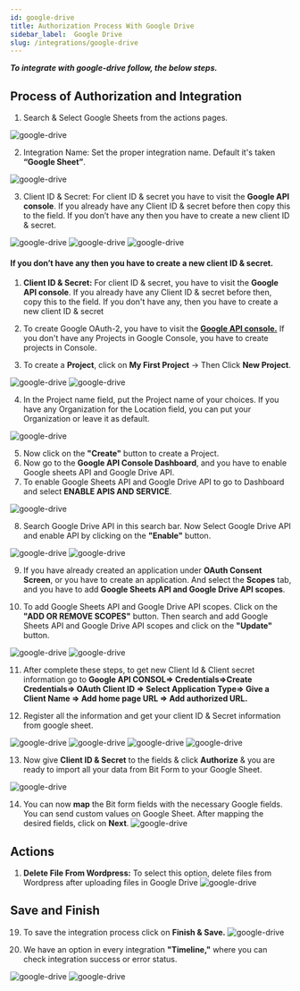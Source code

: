 ```yaml
---
id: google-drive
title: Authorization Process With Google Drive
sidebar_label:  Google Drive
slug: /integrations/google-drive
---
```



***To integrate with google-drive follow, the below steps.***


## Process of Authorization and Integration
1.	Search & Select Google Sheets from the actions pages.
 <Image src="actions/google-drive/_select-google-drive" alt="google-drive" w="1020" h="350" />
 
2.	Integration Name: Set the proper integration name. Default it's taken **“Google Sheet”**.
 <Image src="actions/google-drive/_integration-name" alt="google-drive" w="1020" h="350" />

3.	Client ID & Secret: For client ID & secret you have to visit the **Google API console**. If you already have any Client ID & secret before then copy this to the field. If you don’t have any then you have to create a new client ID & secret.
 <Image src="actions/google-drive/_google-console" alt="google-drive" w="1020" h="350" />
 <Image src="actions/google-drive/_credentials" alt="google-drive" w="1020" h="350" />
 <Image src="actions/google-drive/_clientid-and-secret" alt="google-drive" w="1020" h="350" />


#### If you don’t have any then you have to create a new client ID & secret.
1.	**Client ID & Secret:** For client ID & secret, you have to visit the **Google API console**. If you already have any Client ID & secret before then, copy this to the field. If you don't have any, then you have to create a new client ID & secret

2.	To create Google OAuth-2, you have to visit the [**Google API console.**](https://console.cloud.google.com/apis/credentials) If you don't have any Projects in Google Console, you have to create projects in Console.

3.	To create a **Project**, click on **My First Project** -> Then Click **New Project**.
 <Image src="actions/google-drive/_create-projects" alt="google-drive" w="1020" h="350" />
 <Image src="actions/google-drive/_new-projects" alt="google-drive" w="1020" h="350" />

 
4.	In the Project name field, put the Project name of your choices. If you have any Organization for the Location field, you can put your Organization or leave it as default.
 <Image src="actions/google-drive/_projects-name" alt="google-drive" w="1020" h="300" />

5.	Now click on the **"Create"** button to create a Project.
6.	Now go to the **Google API Console Dashboard**, and you have to enable Google sheets API and Google Drive API.
7.	To enable Google Sheets API and Google Drive API to go to Dashboard and select **ENABLE APIS AND SERVICE**.
 <Image src="actions/google-drive/_enable-api" alt="google-drive" w="1020" h="300" />

8. Search Google Drive API in this search bar. Now Select Google Drive API and enable API by clicking on the **"Enable"** button.
 <Image src="actions/google-drive/_google-drive-api" alt="google-drive" w="1020" h="300" />
 <Image src="actions/google-drive/_enable-google-drive-api" alt="google-drive" w="1020" h="300" />

9.	If you have already created an application under **OAuth Consent Screen**, or you have to create an application. And select the **Scopes** tab, and you have to add **Google Sheets API and Google Drive API scopes**.
 
10.	To add Google Sheets API and Google Drive API scopes. Click on the **"ADD OR REMOVE SCOPES"** button. Then search and add Google Sheets API and Google Drive API scopes and click on the **"Update"** button.
 <Image src="actions/google-drive/_add-scopes" alt="google-drive" w="1020" h="300" />
 <Image src="actions/google-drive/_search-and-add-scopes" alt="google-drive" w="1020" h="300" />

11. After complete these steps, to get new Client Id & Client secret information go to **Google API CONSOL=> Credentials=>Create Credentials=> OAuth Client ID => Select Application Type=> Give a Client Name => Add home page URL => Add authorized URL.**

12. Register all the information and get your client ID & Secret information from google sheet.

 <Image src="actions/google-drive/_create-credentials" alt="google-drive" w="1020" h="300" />
 <Image src="actions/google-drive/_web-application" alt="google-drive" w="1020" h="300" />
 <Image src="actions/google-drive/_authorised-uris" alt="google-drive" w="1020" h="300" />
 <Image src="actions/google-drive/_clientid-and-secret2.0" alt="google-drive" w="1020" h="300" />

13. Now give **Client ID & Secret** to the fields & click **Authorize** & you are ready to import all your data from Bit Form to your Google Sheet.
<Image src="actions/google-drive/_authorize" alt="google-drive" w="1020" h="300" />

14.	You can now **map** the Bit form fields with the necessary Google fields. You can send custom values on Google Sheet. After mapping the desired fields, click on **Next**.
    <Image src="actions/google-drive/_field-mapping" alt="google-drive" w="1020" h="300" />

## Actions
1. **Delete File From Wordpress:** To select this option, delete files from Wordpress after uploading files in Google Drive
    <Image src="actions/google-drive/_delete-file-actions" alt="google-drive" w="1020" h="300" />

## Save and Finish
19. To save the integration process click on **Finish & Save.**
    <Image src="actions/google-drive/_finish-and-save" alt="google-drive" w="1020" h="300" />


20. We have an option in every integration **"Timeline,"** where you can check integration success or error status.
   <Image src="actions/google-drive/_integration-dashdord" alt="google-drive" w="1020" h="350" />
   <Image src="actions/google-drive/_timeline" alt="google-drive" w="1020" h="350" />
